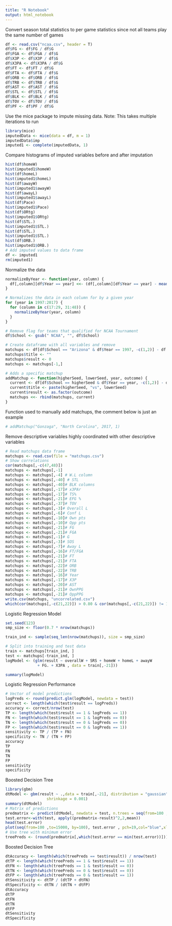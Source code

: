 ```yaml
---
title: "R Notebook"
output: html_notebook
---
```


Convert season total statistics to per game statistics since not all teams play the same number of games
```r
df <- read.csv("ncaa.csv", header = T)
df$FG <- df$FG / df$G
df$FGA <- df$FGA / df$G
df$X3P <- df$X3P / df$G
df$X3PA <- df$X3PA / df$G
df$FT <- df$FT / df$G
df$FTA <- df$FTA / df$G
df$ORB <- df$ORB / df$G
df$TRB <- df$TRB / df$G
df$AST <- df$AST / df$G
df$STL <- df$STL / df$G
df$BLK <- df$BLK / df$G
df$TOV <- df$TOV / df$G
df$PF <- df$PF / df$G
```

Use the mice package to impute missing data. Note: This takes multiple iterations to run
```r
library(mice)
imputedData <- mice(data = df, m = 1)
imputedData$imp
imputed1 <- complete(imputedData, 1)
```
Compare histograms of imputed variables before and after imputation
```r
hist(df$homeW)
hist(imputed1$homeW)
hist(df$homeL)
hist(imputed1$homeL)
hist(df$awayW)
hist(imputed1$awayW)
hist(df$awayL)
hist(imputed1$awayL)
hist(df$Pace)
hist(imputed1$Pace)
hist(df$ORtg)
hist(imputed1$ORtg)
hist(df$STL.)
hist(imputed1$STL.)
hist(df$STL.)
hist(imputed1$STL.)
hist(df$ORB.)
hist(imputed1$ORB.)
# Add imputed values to data frame
df <- imputed1
rm(imputed1)
```

Normalize the data
```r
normalizeByYear <- function(year, column) {
  df[,column][df$Year == year] <<- (df[,column][df$Year == year] - mean(df[,column][df$Year == year])) / sqrt(var(df[,column][df$Year == year]))
}

# Normalizes the data in each column for by a given year
for (year in 1997:2017) {
  for (column in c(17:29, 31:48)) {
    normalizeByYear(year, column)
  }
}
```

```r
# Remove flag for teams that qualified for NCAA Tournament
df$School <- gsub(" NCAA", "", df$School)

# Create dataframe with all variables and remove
matchups <- df[df$School == "Arizona" & df$Year == 1997, -c(1,2)] - df[df$School == "Duke" & df$Year == 1997, -c(1,2)]
matchups$title <- ""
matchups$result <- 0
matchups <- matchups[-1,]

# Adds a specific matchup
addMatchup <- function(higherSeed, lowerSeed, year, outcome) {
  current <- df[df$School == higherSeed & df$Year == year, -c(1,2)] - df[df$School == lowerSeed & df$Year == year, -c(1,2)]
  current$title <- paste(higherSeed, "vs", lowerSeed)
  current$result <- as.factor(outcome)
  matchups <<- rbind(matchups, current)
}
```

Function used to manually add matchups, the comment below is just an example
```r
# addMatchup("Gonzaga", "North Carolina", 2017, 1)
```

Remove descriptive variables highly coordinated with other descriptive variables
```r
# Read matchups data frame
matchups <- read.csv(file = "matchups.csv")
# Show correlations
cor(matchups[,-c(47,48)])
matchups <- matchups[,-1]
matchups <- matchups[,-4] # W.L column
matchups <- matchups[,-40] # STL
matchups <- matchups[,-40]# BLK columns
matchups <- matchups[,-17]# x3PAr
matchups <- matchups[,-17]# TS%
matchups <- matchups[,-21]# EFG %
matchups <- matchups[,-37]# TOV
matchups <- matchups[,-3]# Overall L
matchups <- matchups[,-6]# Conf L
matchups <- matchups[,-10]# Own pts
matchups <- matchups[,-10]# Opp pts
matchups <- matchups[,-21]# FG
matchups <- matchups[,-21]# FGA
matchups <- matchups[,-1]# G
matchups <- matchups[,-3]# SOS
matchups <- matchups[,-7]# Away L
matchups <- matchups[,-16]# FT/FGA
matchups <- matchups[,-21]# FT
matchups <- matchups[,-21]# FTA
matchups <- matchups[,-22]# ORB
matchups <- matchups[,-22]# TRB
matchups <- matchups[,-16]# Year
matchups <- matchups[,-17]# X3P
matchups <- matchups[,-20]# AST
matchups <- matchups[,-21]# OwnPPG
matchups <- matchups[,-21]# OppPPG
write.csv(matchups, "uncorrelated.csv")
which(cor(matchups[,-c(21,22)]) > 0.80 & cor(matchups[,-c(21,22)]) != 1)
```

Logistic Regression Model
```r
set.seed(123)
smp_size <- floor(0.7 * nrow(matchups))

train_ind <- sample(seq_len(nrow(matchups)), size = smp_size)

# Split into training and test data
train <- matchups[train_ind, ]
test <- matchups[-train_ind, ]
logModel <- (glm(result ~ overallW + SRS + homeW + homeL + awayW
              + FG. + X3PA , data = train[,-21]))

summary(logModel)
```
Logistic Regression Performance
```r
# Vector of model predictions
logPreds <- round(predict.glm(logModel, newdata = test))
correct <- length(which(test$result == logPreds))
accuracy <- correct/nrow(test)
TP <- length(which(test$result == 1 & logPreds == 1))
FN <- length(which(test$result == 1 & logPreds == 0))
TN <- length(which(test$result == 0 & logPreds == 0))
FP <- length(which(test$result == 0 & logPreds == 1))
sensitivity <- TP / (TP + FN)
specificity <- TN / (TN + FP)
accuracy
TP
FN
TN
FP
sensitivity
specificity
```
Boosted Decision Tree
```r
library(gbm)
dtModel <- gbm(result ~ .,data = train[,-21], distribution = "gaussian",n.trees = 15000,
                  shrinkage = 0.001)
summary(dtModel)
# Matrix of predictions
predmatrix <- predict(dtModel, newdata = test, n.trees = seq(from=100 ,to=15000, by=100))
test.error<-with(test, apply((predmatrix-result)^2,2,mean))
head(test.error)
plot(seq(from=100 ,to=15000, by=100), test.error , pch=19,col="blue",xlab="Number of Trees",ylab="Error on Test Data", main = "Perfomance on Test Set")
# Use tree with minimum error
treePreds <- (round(predmatrix[,which(test.error == min(test.error))]))
```
Boosted Decision Tree 
```r
dtAccuracy <- length(which(treePreds == test$result)) / nrow(test)
dtTP <- length(which(treePreds == 1 & test$result == 1))
dtFN <- length(which(treePreds == 1 & test$result == 0))
dtTN <- length(which(treePreds == 0 & test$result == 0))
dtFP <- length(which(treePreds == 0 & test$result == 1))
dtSensitivity <- dtTP / (dtTP + dtFN)
dtSpecificity <- dtTN / (dtTN + dtFP)
dtAccuracy
dtTP
dtFN
dtTN
dtFP
dtSensitivity
dtSpecificity
```

